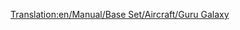 [[Translation:en/Manual/Base Set/Aircraft/Guru Galaxy]]

{{fr/Manual/Base Set/Aircraft/Avion|Nom=Guru Galaxy
|Image=[[File:en/Manual/Base Set/Aircraft/LockheedTristar.png|Guru Galaxy]]
|Coût=51 269 (102 538)
|Vitesse=947 km/h (592 MPH)
|Entretien=6 328 (12 656)
|Conception=1969
|Vie=20
|Capacité=240 passagers & 35 sacs de courrier
|Description=Avion trimoteur. Haute capacité.
|Réalité=[https://www.wikipedia.org/wiki/fr:Lockheed L-1011 Lockheed Tristar]
}}